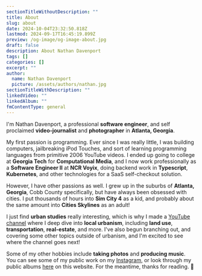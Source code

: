 ```yaml
---
sectionTitleWithoutDescription: ""
title: About
slug: about
date: 2024-10-04T23:32:50.818Z
lastmod: 2024-09-17T16:45:19.899Z
preview: /og-image/og-image-about.jpg
draft: false
description: About Nathan Davenport
tags: []
categories: []
excerpt: ""
author:
  name: Nathan Davenport
  picture: /assets/authors/nathan.jpg
sectionTitleWithDescription: ""
linkedVideo: ""
linkedAlbum: ""
fmContentType: general
---
```


I'm Nathan Davenport, a professional **software engineer**, and self proclaimed **video-journalist** and **photographer** in **Atlanta, Georgia**.

My first passion is programming. Ever since I was really little, I was building computers, jailbreaking iPod Touches, and sort of learning programming languages from primitive 2006 YouTube videos. I ended up going to college at **Georgia Tech** for **Computational Media**, and I now work professionally as a **Software Engineer II** at **NCR Voyix**, doing backend work in **Typescript**, **Kubernetes**, and other technologies for a SaaS self-checkout solution.

However, I have other passions as well. I grew up in the suburbs of **Atlanta, Georgia**, Cobb County specifically, but have always been obsessed with cities. I put thousands of hours into **Sim City 4** as a kid, and probably about the same amount into **Cities Skylines** as an adult!

I just find **urban studies** really interesting, which is why I made a [YouTube channel](https://youtube.com/@nathandaven) where I deep dive into **local urbanism**, including **land use**, **transportation**, **real-estate**, and more. I've also begun branching out, and covering some other topics outside of urbanism, and I'm excited to see where the channel goes next!

Some of my other hobbies include **taking photos** and **producing music**. You can see some of my public work on my [Instagram](https://instagram.com/nathandaven), or look through my public albums [here](photography) on this website. For the meantime, thanks for reading. 🫶
